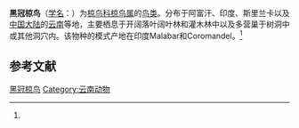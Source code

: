 {{Speciesbox
| name = 黑冠椋鸟
| status = lc
| status_system = iucn3.1
| image = 
| genus = Sturnus
| species = pagodarum
| authority = (Gmelin)<ref name='id2852'>{{cite web| url =http://www.bioinfo.cn/db05/BjdwSpecies.php?action=view&id=2852| title =黑冠椋鸟| work =《中国动物物种编目数据库》| publisher =中国科学院微生物研究所| author =中国科学院动物研究所| accessdate =2009-04-04| deadurl =yes| archiveurl =https://web.archive.org/web/20160305065932/http://www.bioinfo.cn/db05/BjdwSpecies.php?action=view&id=2852| archivedate =2016-03-05}}</ref>
}}

'''黑冠椋鸟'''（[[学名|学名]]：{{lang|la|''Sturnus pagodarum''}}）为[[椋鸟科|椋鸟科]][[椋鸟属|椋鸟属]]的[[鸟类|鸟类]]。分布于阿富汗、印度、斯里兰卡以及[[中国大陆|中国大陆]]的[[云南|云南]]等地，主要栖息于开阔落叶阔叶林和灌木林中以及多营巢于树洞中或其他洞穴内。该物种的模式产地在印度Malabar和Coromandel。<ref name='id2852'/>

== 参考文献 ==
{{reflist}}
{{Taxonbar|from=Q1076571}}

[[Category:椋鸟属|黑冠椋鸟]]
[[Category:云南动物|Category:云南动物]]


{{雀形目小作品}}